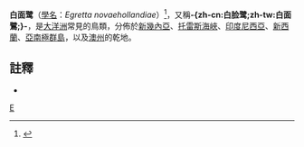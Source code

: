 {{noteTA
|T=zh-cn:白面鹭; zh-tw:白臉鷺; 
|1=zh-cn:白面鹭; zh-tw:白臉鷺; 
}}
{{speciesbox
| name = 白面鷺
| status = LC 
| status_system = IUCN3.1
| status_ref = <ref>{{IUCN2008|assessors=[[BirdLife_International|BirdLife International]]|year=2008|id=144661|title=Egretta novaehollandiae|downloaded=31 December 2008}} Database entry includes justification for why this species is of least concern.</ref>
| image = White-faced-Heron444.jpg
| image_width = 250px 
| image_caption = 繁殖羽
| image2 = Egretta novaehollandiae Tasmania 1.jpg
| image2_width = 250px 
| image2_caption = 非繁殖羽
| genus = Egretta
| species = novaehollandiae
| authority = ([[約翰·萊瑟姆|Latham]], 1790)
| synonyms = ''Ardea novaehollandiae''
}}

'''白面鹭'''（[[學名|學名]]：''Egretta novaehollandiae''）<ref name="kushlan">{{cite book |title=The Herons |last=Kushlan |first=James Anthony |coauthors=Hancock, James, Thelwell, David |year=2005 |publisher=[[Oxford_University_Press|Oxford University Press]] |isbn=0198549814 |page=170 |pages=433}}</ref>，又稱'''-{zh-cn:白脸鹭;zh-tw:白面鷺;}-'''，是[[大洋洲|大洋洲]]常見的鳥類，分佈於[[新幾內亞|新幾內亞]]、[[托雷斯海峽|托雷斯海峽]]、[[印度尼西亞|印度尼西亞]]、[[新西蘭|新西蘭]]、[[亞南極群島|亞南極群島]]，以及[[澳州|澳州]]的乾地。

== 註釋 ==
<references/>
* {{TaiBNET| zh=白臉鷺 | id=380130 | binomial=Egretta novaehollandiae | authority=Latham, 1790 | var= | accessdate=2013-01-24}}
{{Taxonbar|from=Q392236}}

[[Category:白鷺屬|E]]


{{bird-stub}}